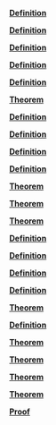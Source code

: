 \providecommand{\Pageref}[1]{\hfill p.\pageref{#1}}
 [**Definition**](#Definition*-2.1)\Pageref{Definition*-2.1}

 [**Definition**](#Definition*-3.1)\Pageref{Definition*-3.1}

 [**Definition**](#Definition*-3.2)\Pageref{Definition*-3.2}

 [**Definition**](#Definition*-3.3)\Pageref{Definition*-3.3}

 [**Definition**](#Definition*-3.4)\Pageref{Definition*-3.4}

 [**Theorem**](#Theorem*-3.5)\Pageref{Theorem*-3.5}

 [**Definition**](#Definition*-3.6)\Pageref{Definition*-3.6}

 [**Definition**](#Definition*-3.7)\Pageref{Definition*-3.7}

 [**Definition**](#Definition*-3.8)\Pageref{Definition*-3.8}

 [**Definition**](#Definition*-3.9)\Pageref{Definition*-3.9}

 [**Theorem**](#Theorem*-3.10)\Pageref{Theorem*-3.10}

 [**Theorem**](#Theorem*-3.11)\Pageref{Theorem*-3.11}

 [**Theorem**](#Theorem*-3.12)\Pageref{Theorem*-3.12}

 [**Definition**](#Definition*-4.1)\Pageref{Definition*-4.1}

 [**Definition**](#Definition*-4.2)\Pageref{Definition*-4.2}

 [**Definition**](#Definition*-4.3)\Pageref{Definition*-4.3}

 [**Definition**](#Definition*-4.4)\Pageref{Definition*-4.4}

 [**Theorem**](#Theorem*-4.5)\Pageref{Theorem*-4.5}

 [**Definition**](#Definition*-5.1)\Pageref{Definition*-5.1}

 [**Theorem**](#Theorem*-5.2)\Pageref{Theorem*-5.2}

 [**Theorem**](#Theorem*-5.3)\Pageref{Theorem*-5.3}

 [**Theorem**](#Theorem*-5.4)\Pageref{Theorem*-5.4}

 [**Theorem**](#Theorem*-5.5)\Pageref{Theorem*-5.5}

 [**Proof**](#Proof*-5.6)\Pageref{Proof*-5.6}
